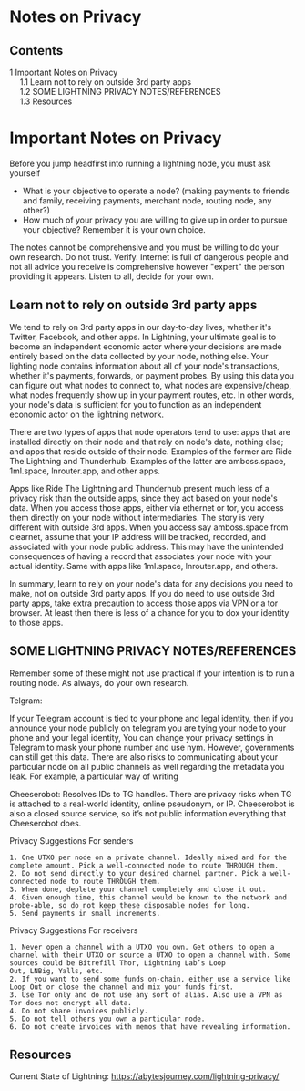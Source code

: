 <span id="notes-on-privacy"></span>
= Notes on Privacy =

<div class="mw-parser-output">

<div id="toc" class="toc" role="navigation" aria-labelledby="mw-toc-heading">

<div class="toctitle" lang="en" dir="ltr">

<span id="mw-toc-heading"></span>
== Contents ==

<span class="toctogglespan"></span>

</div>
* [[#Important_Notes_on_Privacy|<span class="tocnumber">1</span> <span class="toctext">Important Notes on Privacy</span>]]
** [[#Learn_not_to_rely_on_outside_3rd_party_apps|<span class="tocnumber">1.1</span> <span class="toctext">Learn not to rely on outside 3rd party apps</span>]]
** [[#SOME_LIGHTNING_PRIVACY_NOTES.2FREFERENCES|<span class="tocnumber">1.2</span> <span class="toctext">SOME LIGHTNING PRIVACY NOTES/REFERENCES</span>]]
** [[#Resources|<span class="tocnumber">1.3</span> <span class="toctext">Resources</span>]]


</div>
<span id="important-notes-on-privacy"></span>
= <span id="Important_Notes_on_Privacy" class="mw-headline">Important Notes on Privacy</span> =

Before you jump headfirst into running a lightning node, you must ask yourself

* What is your objective to operate a node? (making payments to friends and family, receiving payments, merchant node, routing node, any other?)
* How much of your privacy you are willing to give up in order to pursue your objective? Remember it is your own choice.

The notes cannot be comprehensive and you must be willing to do your own research. Do not trust. Verify. Internet is full of dangerous people and not all advice you receive is comprehensive however &quot;expert&quot; the person providing it appears. Listen to all, decide for your own.

<span id="learn-not-to-rely-on-outside-3rd-party-apps"></span>
== <span id="Learn_not_to_rely_on_outside_3rd_party_apps" class="mw-headline">Learn not to rely on outside 3rd party apps</span> ==

We tend to rely on 3rd party apps in our day-to-day lives, whether it's Twitter, Facebook, and other apps. In Lightning, your ultimate goal is to become an independent economic actor where your decisions are made entirely based on the data collected by your node, nothing else. Your lighting node contains information about all of your node's transactions, whether it's payments, forwards, or payment probes. By using this data you can figure out what nodes to connect to, what nodes are expensive/cheap, what nodes frequently show up in your payment routes, etc. In other words, your node's data is sufficient for you to function as an independent economic actor on the lightning network.

There are two types of apps that node operators tend to use: apps that are installed directly on their node and that rely on node's data, nothing else; and apps that reside outside of their node. Examples of the former are Ride The Lightning and Thunderhub. Examples of the latter are amboss.space, 1ml.space, lnrouter.app, and other apps.

Apps like Ride The Lightning and Thunderhub present much less of a privacy risk than the outside apps, since they act based on your node's data. When you access those apps, either via ethernet or tor, you access them directly on your node without intermediaries. The story is very different with outside 3rd apps. When you access say amboss.space from clearnet, assume that your IP address will be tracked, recorded, and associated with your node public address. This may have the unintended consequences of having a record that associates your node with your actual identity. Same with apps like 1ml.space, lnrouter.app, and others.

In summary, learn to rely on your node's data for any decisions you need to make, not on outside 3rd party apps. If you do need to use outside 3rd party apps, take extra precaution to access those apps via VPN or a tor browser. At least then there is less of a chance for you to dox your identity to those apps.

<span id="some-lightning-privacy-notesreferences"></span>
== <span id="SOME_LIGHTNING_PRIVACY_NOTES/REFERENCES"></span><span id="SOME_LIGHTNING_PRIVACY_NOTES.2FREFERENCES" class="mw-headline">SOME LIGHTNING PRIVACY NOTES/REFERENCES</span> ==

Remember some of these might not use practical if your intention is to run a routing node. As always, do your own research.

Telgram:

If your Telegram account is tied to your phone and legal identity, then if you announce your node publicly on telegram you are tying your node to your phone and your legal identity, You can change your privacy settings in Telegram to mask your phone number and use nym. However, governments can still get this data. There are also risks to communicating about your particular node on all public channels as well regarding the metadata you leak. For example, a particular way of writing

Cheeserobot: Resolves IDs to TG handles. There are privacy risks when TG is attached to a real-world identity, online pseudonym, or IP. Cheeserobot is also a closed source service, so it’s not public information everything that Cheeserobot does.

Privacy Suggestions For senders

<pre>1. One UTXO per node on a private channel. Ideally mixed and for the complete amount. Pick a well-connected node to route THROUGH them.  
2. Do not send directly to your desired channel partner. Pick a well-connected node to route THROUGH them.  
3. When done, deplete your channel completely and close it out.
4. Given enough time, this channel would be known to the network and probe-able, so do not keep these disposable nodes for long.
5. Send payments in small increments.</pre>
Privacy Suggestions For receivers

<pre>1. Never open a channel with a UTXO you own. Get others to open a channel with their UTXO or source a UTXO to open a channel with. Some sources could be Bitrefill Thor, Lightning Lab’s Loop Out, LNBig, Yalls, etc.
2. If you want to send some funds on-chain, either use a service like Loop Out or close the channel and mix your funds first.
3. Use Tor only and do not use any sort of alias. Also use a VPN as Tor does not encrypt all data. 
4. Do not share invoices publicly.
5. Do not tell others you own a particular node.
6. Do not create invoices with memos that have revealing information.</pre>
<span id="resources"></span>
== <span id="Resources" class="mw-headline">Resources</span> ==

Current State of Lightning: https://abytesjourney.com/lightning-privacy/


</div>
